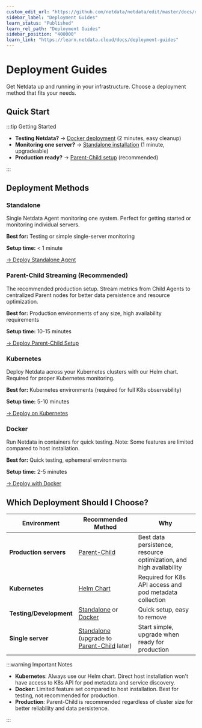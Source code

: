 ```yaml
---
custom_edit_url: "https://github.com/netdata/netdata/edit/master/docs/deployment-guides/README.md"
sidebar_label: "Deployment Guides"
learn_status: "Published"
learn_rel_path: "Deployment Guides"
sidebar_position: "400000"
learn_link: "https://learn.netdata.cloud/docs/deployment-guides"
---
```


# Deployment Guides

Get Netdata up and running in your infrastructure. Choose a deployment method that fits your needs.

## Quick Start

:::tip Getting Started

- **Testing Netdata?** → [Docker deployment](/docs/netdata-agent/installation/docker) (2 minutes, easy cleanup)
- **Monitoring one server?** → [Standalone installation](/docs/deployment-guides/single-agent) (1 minute, upgradeable)
- **Production ready?** → [Parent-Child setup](/docs/deployment-guides/parent-child) (recommended)

:::

## Deployment Methods

### Standalone

Single Netdata Agent monitoring one system. Perfect for getting started or monitoring individual servers.

**Best for:** Testing or simple single-server monitoring

**Setup time:** < 1 minute

[→ Deploy Standalone Agent](/docs/deployment-guides/single-agent)

### Parent-Child Streaming (Recommended)

The recommended production setup. Stream metrics from Child Agents to centralized Parent nodes for better data persistence and resource optimization.

**Best for:** Production environments of any size, high availability requirements

**Setup time:** 10-15 minutes

[→ Deploy Parent-Child Setup](/docs/deployment-guides/parent-child)

### Kubernetes

Deploy Netdata across your Kubernetes clusters with our Helm chart. Required for proper Kubernetes monitoring.

**Best for:** Kubernetes environments (required for full K8s observability)

**Setup time:** 5-10 minutes

[→ Deploy on Kubernetes](https://github.com/netdata/helmchart#netdata-helm-chart-for-kubernetes-deployments)

### Docker

Run Netdata in containers for quick testing. Note: Some features are limited compared to host installation.

**Best for:** Quick testing, ephemeral environments

**Setup time:** 2-5 minutes

[→ Deploy with Docker](/docs/netdata-agent/installation/docker)

## Which Deployment Should I Choose?

| Environment             | Recommended Method                                                                                                                                                 | Why                                                                 |
|-------------------------|--------------------------------------------------------------------------------------------------------------------------------------------------------------------|---------------------------------------------------------------------|
| **Production servers**  | [Parent-Child](/docs/deployment-guides/parent-child)                                                                                   | Best data persistence, resource optimization, and high availability |
| **Kubernetes**          | [Helm Chart](https://github.com/netdata/helmchart#netdata-helm-chart-for-kubernetes-deployments)                                                                   | Required for K8s API access and pod metadata collection             |
| **Testing/Development** | [Standalone](/docs/deployment-guides/single-agent) or [Docker](/docs/netdata-agent/installation/docker)                                                            | Quick setup, easy to remove                                         |
| **Single server**       | [Standalone](/docs/deployment-guides/single-agent) (upgrade to [Parent-Child](/docs/deployment-guides/parent-child) later) | Start simple, upgrade when ready for production                     |

:::warning Important Notes

- **Kubernetes**: Always use our Helm chart. Direct host installation won't have access to K8s API for pod metadata and service discovery.
- **Docker**: Limited feature set compared to host installation. Best for testing, not recommended for production.
- **Production**: Parent-Child is recommended regardless of cluster size for better reliability and data persistence.

:::
